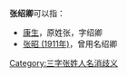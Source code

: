 '''张绍卿'''可以指：
* [[康生|康生]]，原姓张，字绍卿
* [[张昭_(1911年)|张昭 (1911年)]]，曾用名绍卿
{{disambig}}

[[Category:三字张姓人名消歧义|Category:三字张姓人名消歧义]]